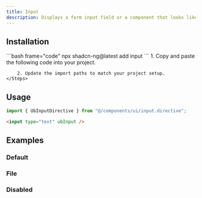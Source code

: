 ```yaml
---
title: Input
description: Displays a form input field or a component that looks like an input field.
---
```



<ComponentPreview name="input-demo" />

## Installation

<Tabs>
  <TabItem label="CLI">
    ```bash frame="code"
    npx shadcn-ng@latest add input
    ```
  </TabItem>

  <TabItem label="Manual">
    <Steps>
        1. Copy and paste the following code into your project.
            <ComponentSource name="input" />

        2. Update the import paths to match your project setup.
    </Steps>

  </TabItem>
</Tabs>

## Usage

```ts
import { UbInputDirective } from "@/components/ui/input.directive";
```

```html
<input type="text" ubInput />
```

## Examples

### Default

<ComponentPreview name="input-demo" />

### File

<ComponentPreview name="input-file" />

### Disabled

<ComponentPreview name="input-disabled" />
